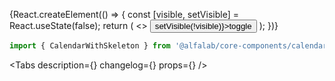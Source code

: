 



<Meta
    title='Компоненты/CalendarWithSkeleton'
    component={CalendarWithSkeleton}
/>


<!-- Canvas -->

<Story name='CalendarWithSkeleton'>
    {React.createElement(() => {
        const [visible, setVisible] = React.useState(false);
        return (
            <>
                <CalendarWithSkeleton calendarVisible={ visible }/>
                <Button size="xs" onClick={() => setVisible(!visible)}>toggle</Button>
            </>
        );
    })}
</Story>


<!-- Docs -->

<ComponentHeader
    name='CalendarWithSkeleton'
    version={version}
    package='@alfalab/core-components/calendar-with-skeleton'
    stage={1}
/>

```jsx
import { CalendarWithSkeleton } from '@alfalab/core-components/calendar-with-skeleton';
```

<Tabs
    description={<Description />}
    changelog={<Changelog />}
    props={<Props of={CalendarWithSkeletonTS} />}
/>
